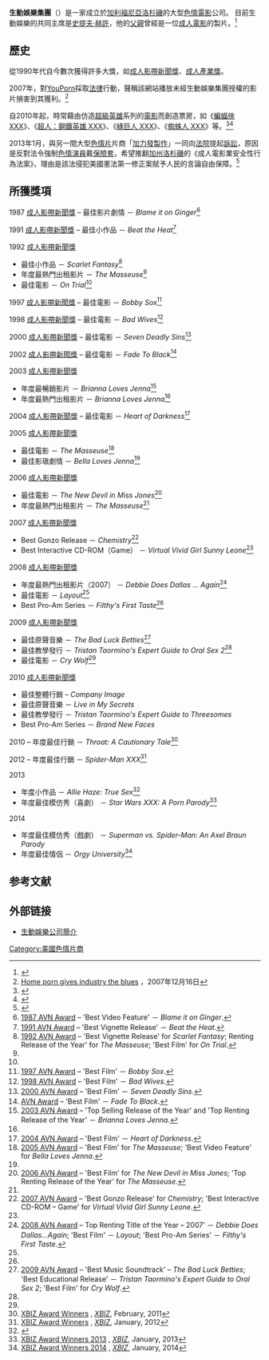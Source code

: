 {{Infobox_Company
| name             = 生動娛樂集團<br /><small>Vivid Entertainment Group</small>
| logo             =
| type             = 私有公司
| fate             = 
| predecessor      = 
| successor        = 
| foundation       = 1984年
| founder          = {{tsl|en|Steven Hirsch|史提夫·赫許}}、大衛·詹姆士
| defunct          = 
| location         = {{USA}} [[加利福尼亚|加利福尼亚]][[洛杉磯|洛杉磯]]
| area_served      = 
| key_people       = {{tsl|en|Steven Hirsch|史提夫·赫許}}（共同主席）<br/>比爾·亞瑟 （共同主席）<br/>瑪熙·荷許 （副總裁）
| industry         = [[色情|色情]]
| products         = [[成人錄影帶|成人錄影帶]]、[[色情片|色情片]]、[[情色|情色]][[漫畫|漫畫]]、[[保險套|保險套]]
| owner            = 
| num_employees    = 
| parent           = 
| divisions        = 
| subsid           = 
| homepage         = [http://www.vivid.com/ www.vivid.com]
| footnotes        = 
| intl             = 
}}
'''生動娛樂集團'''（{{lang-en|'''Vivid Entertainment Group'''}}）是一家成立於[[加利福尼亞|加利福尼亞]][[洛杉磯|洛杉磯]]的大型[[色情電影|色情電影]]公司。
目前生動娛樂的共同主席是[[史提夫·赫許|史提夫·赫許]]，他的[[父親|父親]]曾經是一位[[成人電影|成人電影]]的製片。<ref>{{cite web |url=http://www.libertytimes.com.tw/2009/new/feb/28/today-so1-2.htm |title=生動娛樂 搭順風車打知名度 |publisher=[[自由時報|自由時報]] |accessdate=2009-09-28 |archive-date=2009-04-13 |archive-url=https://web.archive.org/web/20090413003713/http://www.libertytimes.com.tw/2009/new/feb/28/today-so1-2.htm |dead-url=no }}</ref>

==歷史==
從1990年代自今數次獲得許多大獎，如[[成人影帶新聞獎|成人影帶新聞獎]]、[[成人產業獎|成人產業獎]]。

2007年，對[[YouPorn|YouPorn]]採取[[法律|法律]]行動，聲稱該網站播放未經生動娛樂集團授權的影片損害到其獲利。<ref>[http://www.theguardian.com/world/2007/dec/16/film.usa Home porn gives industry the blues] {{Wayback|url=http://www.theguardian.com/world/2007/dec/16/film.usa |date=20210308211450 }}，2007年12月16日</ref>

自2010年起，時常藉由仿造[[超級英雄|超級英雄]]系列的[[電影|電影]]而創造票房，如《[[蝙蝠俠_XXX|蝙蝠俠 XXX]]》、《[[超人：鋼鐵英雄_XXX|超人：鋼鐵英雄 XXX]]》、《[[綠巨人_XXX|綠巨人 XXX]]》、《[[蜘蛛人_XXX|蜘蛛人 XXX]]》等。<ref>{{cite web |url=http://www.ettoday.net/news/20130728/247677.htm |title=蝙蝠俠、鋼鐵人輪流上　美AV版英雄片搶救色情業 |publisher=[[ETtoday|ETtoday]] |accessdate=2013-07-28 |archive-date=2015-09-24 |archive-url=https://web.archive.org/web/20150924052224/http://www.ettoday.net/news/20130728/247677.htm |dead-url=no }}</ref><ref>{{cite web |url=http://hk.apple.nextmedia.com/international/art/20130729/18353997 |title=落重本改編漫畫英雄故事 色情版超人打救鹹片業 |publisher=[[蘋果日報|蘋果日報]] |accessdate=2013-07-29 |archive-date=2016-03-04 |archive-url=https://web.archive.org/web/20160304124600/http://hk.apple.nextmedia.com/international/art/20130729/18353997 |dead-url=no }}</ref>

2013年1月，與另一間大型[[色情片|色情片]]片商「[[加力發製作|加力發製作]]」一同向[[法院|法院]]提起[[訴訟|訴訟]]，原因是反對法令強制[[色情演員|色情演員]]戴[[保險套|保險套]]，希望推翻[[加州|加州]][[洛杉磯|洛杉磯]]的《成人電影業安全性行為法案》，理由是該法侵犯美國憲法第一修正案賦予人民的言論自由保障。<ref>{{cite web|url=http://showbiz.chinatimes.com/2009Cti/Channel/Showbiz/showbiz-news-cnt/0,5020,110511%20112013011300003,00.html|title=戴套不「自由」 Ａ片公司提訴訟|publisher=[[中國時報|中國時報]]|accessdate=2013-01-13|deadurl=yes|archiveurl=https://web.archive.org/web/20140222071028/http://showbiz.chinatimes.com/2009Cti/Channel/Showbiz/showbiz-news-cnt/0,5020,110511%20112013011300003,00.html|archivedate=2014年2月22日|df=}}</ref>

==所獲獎項==
1987 [[成人影帶新聞獎|成人影帶新聞獎]] – 最佳影片劇情 － ''Blame it on Ginger''<ref name=AVN87>[http://avnawards.avn.com/winners/1987 1987 AVN Award] {{Wayback|url=http://avnawards.avn.com/winners/1987 |date=20100622053951 }} – 'Best Video Feature' － ''Blame it on Ginger''.</ref>

1991 [[成人影帶新聞獎|成人影帶新聞獎]] – 最佳小作品 － ''Beat the Heat''<ref name=autogenerated1>[http://avnawards.avn.com/winners/1991 1991 AVN Award] {{Wayback|url=http://avnawards.avn.com/winners/1991 |date=20100622054006 }} – 'Best Vignette Release' － ''Beat the Heat''.</ref>

1992 [[成人影帶新聞獎|成人影帶新聞獎]]  
* 最佳小作品 － ''Scarlet Fantasy''<ref name=AVN92>[http://avnawards.avn.com/winners/1992 1992 AVN Award] {{Wayback|url=http://avnawards.avn.com/winners/1992 |date=20100622054011 }} – 'Best Vignette Release' for ''Scarlet Fantasy''; Renting Release of the Year' for ''The Masseuse''; 'Best Film' for ''On Trial''.</ref>
* 年度最熱門出租影片 － ''The Masseuse''<ref name=AVN92/>
*最佳電影 － ''On Trial''<ref name=AVN92/>

1997 [[成人影帶新聞獎|成人影帶新聞獎]] – 最佳電影 － ''Bobby Sox''<ref name=AVN97>[http://avnawards.avn.com/winners/1997 1997 AVN Award] {{Wayback|url=http://avnawards.avn.com/winners/1997 |date=20100622054032 }} – 'Best Film' － ''Bobby Sox''.</ref>

1998 [[成人影帶新聞獎|成人影帶新聞獎]] – 最佳電影 － ''Bad Wives''<ref name=AVN98>[http://avnawards.avn.com/winners/1998 1998 AVN Award] {{Wayback|url=http://avnawards.avn.com/winners/1998 |date=20100622001404 }} – 'Best Film' － ''Bad Wives''.</ref>

2000 [[成人影帶新聞獎|成人影帶新聞獎]] – 最佳電影 － ''Seven Deadly Sins''<ref name=AVN00>[http://avnawards.avn.com/winners/2000 2000 AVN Award] {{Wayback|url=http://avnawards.avn.com/winners/2000 |date=20100510134104 }} – 'Best Film' － ''Seven Deadly Sins''.</ref>

2002 [[成人影帶新聞獎|成人影帶新聞獎]] – 最佳電影 － ''Fade To Black''<ref name=AVN02>[http://avnawards.avn.com/winners/20022002 AVN Award] {{Wayback|url=http://avnawards.avn.com/winners/20022002 |date=20160303202741 }} – 'Best Film' － ''Fade To Black''.</ref>

2003 [[成人影帶新聞獎|成人影帶新聞獎]] 
* 年度最暢銷影片 － ''Brianna Loves Jenna''<ref name=AVN03>[http://avnawards.avn.com/winners/2003 2003 AVN Award] {{Wayback|url=http://avnawards.avn.com/winners/2003 |date=20100617015331 }} – 'Top Selling Release of the Year' and 'Top Renting Release of the Year' － ''Brianna Loves Jenna''.</ref>
* 年度最熱門出租影片 － ''Brianna Loves Jenna''<ref name=AVN03/>

2004 [[成人影帶新聞獎|成人影帶新聞獎]] – 最佳電影 － ''Heart of Darkness''<ref name=AVN04>[http://avnawards.avn.com/winners/2004 2004 AVN Award] {{Wayback|url=http://avnawards.avn.com/winners/2004 |date=20091130132827 }} – 'Best Film' － ''Heart of Darkness''.</ref>

2005 [[成人影帶新聞獎|成人影帶新聞獎]] 
* 最佳電影 － ''The Masseuse''<ref name=AVN05>[http://avnawards.avn.com/winners/2005 2005 AVN Award] {{Wayback|url=http://avnawards.avn.com/winners/2005 |date=20100614005726 }} – 'Best Film' for ''The Masseuse''; 'Best Video Feature' for ''Bella Loves Jenna''.</ref>
* 最佳影瑱劇情 － ''Bella Loves Jenna''<ref name=AVN05/>

2006 [[成人影帶新聞獎|成人影帶新聞獎]] 
* 最佳電影 － ''The New Devil in Miss Jones''<ref name=AVN06>[http://avnawards.avn.com/winners/2006 2006 AVN Award] {{Wayback|url=http://avnawards.avn.com/winners/2006 |date=20110305182722 }} – 'Best Film' for ''The New Devil in Miss Jones''; 'Top Renting Release of the Year' for ''The Masseuse''.</ref>
* 年度最熱門出租影片 － ''The Masseuse''<ref name=AVN06/>

2007 [[成人影帶新聞獎|成人影帶新聞獎]] 
* Best Gonzo Release － ''Chemistry''<ref name=AVN07>[http://avnawards.avn.com/winners/2007 2007 AVN Award] {{Wayback|url=http://avnawards.avn.com/winners/2007 |date=20100622054052 }} – 'Best Gonzo Release' for ''Chemistry''; 'Best Interactive CD-ROM – Game' for ''Virtual Vivid Girl Sunny Leone''.</ref>
* Best Interactive CD-ROM（Game） － ''Virtual Vivid Girl Sunny Leone''<ref name=AVN07/>

2008 [[成人影帶新聞獎|成人影帶新聞獎]] 
* 年度最熱門出租影片（2007） － ''Debbie Does Dallas ... Again''<ref name=AVN08>[http://avnawards.avn.com/winners/2008 2008 AVN Award] {{Wayback|url=http://avnawards.avn.com/winners/2008 |date=20160303171344 }} – Top Renting Title of the Year – 2007' － ''Debbie Does Dallas...Again''; 'Best Film' － ''Layout''; 'Best Pro-Am Series' － ''Filthy's First Taste''.</ref>
* 最佳電影 － ''Layout''<ref name=AVN08/>
* Best Pro-Am Series － ''Filthy's First Taste''<ref name=AVN08/>

2009 [[成人影帶新聞獎|成人影帶新聞獎]] 
* 最佳原聲音樂 － ''The Bad Luck Betties''<ref name=AVN09>[http://avnawards.avn.com/winners/2009 2009 AVN Award] {{Wayback|url=http://avnawards.avn.com/winners/2009 |date=20091207200826 }} – 'Best Music Soundtrack' – ''The Bad Luck Betties''; 'Best Educational Release' － ''Tristan Taormino's Expert Guide to Oral Sex 2''; 'Best Film' for ''Cry Wolf''.</ref>
* 最佳教學發行 － ''Tristan Taormino's Expert Guide to Oral Sex 2''<ref name=AVN09/>
* 最佳電影 － ''Cry Wolf''<ref name=AVN09/>

2010 [[成人影帶新聞獎|成人影帶新聞獎]] 
* 最佳整體行銷 – ''Company Image''
* 最佳原聲音樂 － ''Live in My Secrets''
* 最佳教學發行 － ''Tristan Taormino's Expert Guide to Threesomes''
* Best Pro-Am Series － ''Brand New Faces''

2010 {{tsl|en|XBIZ Award||成人產業獎}} – 年度最佳行銷 － ''Throat: A Cautionary Tale''<ref name=xbizwinners>[http://www.xbizawards.com/winners.php XBIZ Award Winners] {{Wayback|url=http://www.xbizawards.com/winners.php |date=20120103173201 }}, ''[[XBIZ|XBIZ]]'', February, 2011</ref>

2012 {{tsl|en|XBIZ Award||成人產業獎}} – 年度最佳行銷 － ''Spider-Man XXX''<ref name=xbizwinners2012>[http://www.xbizawards.com/winners.php XBIZ Award Winners] {{Wayback|url=http://www.xbizawards.com/winners.php |date=20120103173201 }}, ''[[XBIZ|XBIZ]]'', January, 2012</ref>

2013 {{tsl|en|XBIZ Award||成人產業獎}} 
* 年度小作品 － ''Allie Haze: True Sex''<ref name=xbixwins13>{{cite news|title=2013 XBIZ Award Winners Announced|url=http://www.xbiz.com/news/158425|accessdate=12 January 2013|publisher=XBIZ|date=11 January 2013|archive-date=2017-07-04|archive-url=https://web.archive.org/web/20170704231712/http://www.xbiz.com/news/158425|dead-url=no}}</ref>
* 年度最佳模仿秀（喜劇） － ''Star Wars XXX: A Porn Parody''<ref name=xbizwin2013>[http://xbizawards.xbiz.com/winners.php XBIZ Award Winners 2013] {{Wayback|url=http://xbizawards.xbiz.com/winners.php |date=20160303194512 }}, ''[[XBIZ|XBIZ]]'', January, 2013</ref>

2014 {{tsl|en|XBIZ Award||成人產業獎}}  
* 年度最佳模仿秀（戲劇）  － ''Superman vs. Spider-Man: An Axel Braun Parody''
* 年度最佳情侶 － ''Orgy University''<ref name=xbizwin2014>[http://xbizawards.xbiz.com/winners.php XBIZ Award Winners 2014] {{Wayback|url=http://xbizawards.xbiz.com/winners.php |date=20160303194512 }}, ''[[XBIZ|XBIZ]]'', January, 2014</ref>

==参考文献==
{{reflist|2}}

== 外部链接 ==
* [https://web.archive.org/web/20140222193403/http://c.entgroup.cn/5137/produce/movie/ 生動娛樂公司簡介]

{{American pornographic film studios}}

[[Category:美國色情片商|Category:美國色情片商]]